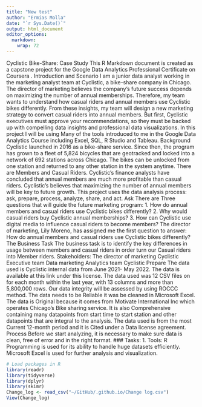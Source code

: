 ```yaml
---
title: "New test"
author: "Ermias Molla"
date: "`r Sys.Date()`"
output: html_document
editor_options: 
  markdown: 
    wrap: 72
---
```


Cyclistic Bike-Share: Case Study This R Markdown document is created as
a capstone project for the Google Data Analytics Professional
Certificate on Coursera . Introduction and Scenario I am a junior data
analyst working in the marketing analyst team at Cyclistic, a bike-share
company in Chicago. The director of marketing believes the company's
future success depends on maximizing the number of annual memberships.
Therefore, my team wants to understand how casual riders and annual
members use Cyclistic bikes differently. From these insights, my team
will design a new marketing strategy to convert casual riders into
annual members. But first, Cyclistic executives must approve your
recommendations, so they must be backed up with compelling data insights
and professional data visualizations. In this project I will be using
Many of the tools introduced to me in the Google Data Analytics Course
including Excel, SQL, R Studio and Tableau. Background Cyclistic
launched in 2016 as a bike-share service. Since then, the program has
grown to a fleet of 5,824 bicycles that are geotracked and locked into a
network of 692 stations across Chicago. The bikes can be unlocked from
one station and returned to any other station in the system anytime.
There are Members and Casual Riders. Cyclistic's finance analysts have
concluded that annual members are much more profitable than casual
riders. Cyclistic's believes that maximizing the number of annual
members will be key to future growth. This project uses the data
analysis process: ask, prepare, process, analyze, share, and act. Ask
There are Three questions that will guide the future marketing
program: 1. How do annual members and casual riders use Cyclistic bikes
differently? 2. Why would casual riders buy Cyclistic annual
memberships? 3. How can Cyclistic use digital media to influence casual
riders to become members? The director of marketing, Lily Moreno, has
assigned me the first question to answer: How do annual members and
casual riders use Cyclistic bikes differently? The Business Task The
business task is to identify the key differences in usage between
members and casual riders in order turn our Casual riders into Member
riders. Stakeholders: The director of marketing Cyclistic Executive team
Data marketing Analytics team Cyclistic Prepare The data used is
Cyclistic internal data from June 2021- May 2022. The data is available
at this link under this license. The data used was 12 CSV files on for
each month within the last year, with 13 columns and more than 5,800,000
rows. Our data integrity will be assessed by using ROCCC method. The
data needs to be Reliable it was be cleaned in Microsoft Excel. The data
is Original because it comes from Motivate International Inc which
operates Chicago's Bike sharing service. It is also Comprehensive
containing many datapoints from start time to start station and other
datapoints that are integral to the analysis. The data used is from the
most Current 12-month period and it is Cited under a Data license
agreement. Process Before we start analyzing, it is necessary to make
sure data is clean, free of error and in the right format. \###
Tasks: 1. Tools: R Programming is used for its ability to handle huge
datasets efficiently. Microsoft Excel is used for further analysis and
visualization.

```r
# Load packages in R
library(readr)
library(tidyverse)
library(dplyr)
library(skimr)
Change_log <- read_csv("~/GitHub/.github.io/Change log.csv")
View(Change_log)
```
